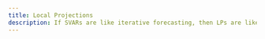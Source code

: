 ```yaml
---
title: Local Projections
description: If SVARs are like iterative forecasting, then LPs are like direct forecasting.
---
```


